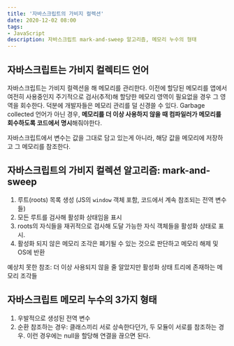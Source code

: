 ```yaml
---
title: '자바스크립트의 가비지 컬렉션'
date: 2020-12-02 08:00
tags:
- JavaScript
description: 자바스크립트 mark-and-sweep 알고리즘, 메모리 누수의 형태
---
```


## 자바스크립트는 가비지 컬렉티드 언어

자바스크립트는 가비지 컬렉션을 해 메모리를 관리한다.
이전에 할당된 메모리를 앱에서 여전히 사용중인지 주기적으로 검사(추적)해 할당한 메모리 영역이 필요없을 경우 그 영역을 회수한다.
덕분에 개발자들은 메모리 관리를 덜 신경쓸 수 있다.
Garbage collected 언어가 아닌 경우, **메모리를 더 이상 사용하지 않을 때 컴파일러가 메모리를 회수하도록 코드에서 명시**해줘야한다.

자바스크립트에서 변수는 값을 그대로 담고 있는게 아니라, 해당 값을 메모리에 저장하고 그 메모리를 참조한다.

## 자바스크립트의 가비지 컬렉션 알고리즘: mark-and-sweep

1. 루트(roots) 목록 생성 (JS의 `window` 객체 포함, 코드에서 계속 참조되는 전역 변수들)
2. 모든 루트를 검사해 활성화 상태임을 표시
3. roots의 자식들을 재귀적으로 검사해 도달 가능한 자식 객체들을 활성화 상태로 표시.
4. 활성화 되지 않은 메모리 조각은 폐기될 수 있는 것으로 판단하고 메모리 해제 및 OS에 반환

예상치 못한 참조: 더 이상 사용되지 않을 줄 알았지만 활성화 상태 트리에 존재하는 메모리 조각들

## 자바스크립트 메모리 누수의 3가지 형태

1. 우발적으로 생성된 전역 변수
2. 순환 참조하는 경우: 클래스끼리 서로 상속한다던가, 두 모듈이 서로를 참조하는 경우. 이런 경우에는 null을 할당해 연결을 끊으면 된다.
